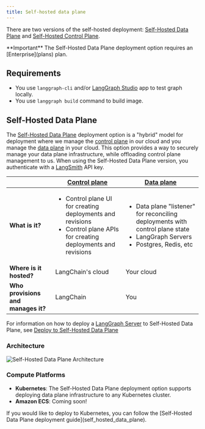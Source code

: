 ```yaml
---
title: Self-hosted data plane
---
```


There are two versions of the self-hosted deployment: [Self-Hosted Data Plane](deployment_options#self-hosted-data-plane) and [Self-Hosted Control Plane](deployment_options#self-hosted-control-plane).

<Info>
  **Important**
  The Self-Hosted Data Plane deployment option requires an [Enterprise](plans) plan.
</Info>

## Requirements

* You use `langgraph-cli` and/or [LangGraph Studio](langgraph_studio) app to test graph locally.
* You use `langgraph build` command to build image.

## Self-Hosted Data Plane

The [Self-Hosted Data Plane](self_hosted_data_plane) deployment option is a "hybrid" model for deployment where we manage the [control plane](langgraph_control_plane) in our cloud and you manage the [data plane](langgraph_data_plane) in your cloud. This option provides a way to securely manage your data plane infrastructure, while offloading control plane management to us. When using the Self-Hosted Data Plane version, you authenticate with a [LangSmith](https://smith.langchain.com/) API key.

|                   | [Control plane](langgraph_control_plane) | [Data plane](langgraph_data_plane) |
|-------------------|-------------------|------------|
| **What is it?** | <ul><li>Control plane UI for creating deployments and revisions</li><li>Control plane APIs for creating deployments and revisions</li></ul> | <ul><li>Data plane "listener" for reconciling deployments with control plane state</li><li>LangGraph Servers</li><li>Postgres, Redis, etc</li></ul> |
| **Where is it hosted?** | LangChain's cloud | Your cloud |
| **Who provisions and manages it?** | LangChain | You |

For information on how to deploy a [LangGraph Server](langgraph_server) to Self-Hosted Data Plane, see [Deploy to Self-Hosted Data Plane](self_hosted_data_plane)

### Architecture

![Self-Hosted Data Plane Architecture](images/self_hosted_data_plane_architecture.png)

### Compute Platforms

* **Kubernetes**: The Self-Hosted Data Plane deployment option supports deploying data plane infrastructure to any Kubernetes cluster.
* **Amazon ECS**: Coming soon!

<Tip>
  If you would like to deploy to Kubernetes, you can follow the [Self-Hosted Data Plane deployment guide](self_hosted_data_plane).
</Tip>
